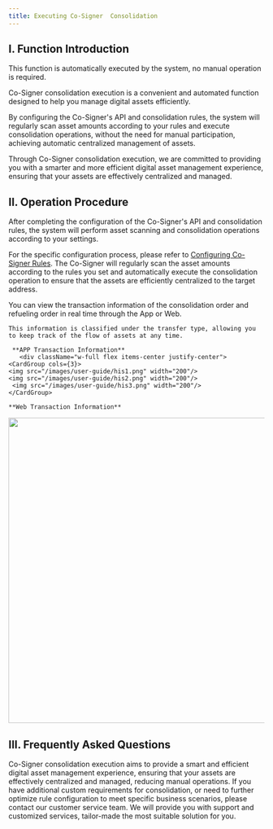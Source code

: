 ```yaml
---
title: Executing Co-Signer  Consolidation
---
```


## I. Function Introduction

<Tip> 
This function is automatically executed by the system, no manual operation is required.
</Tip> 

Co-Signer consolidation execution is a convenient and automated function designed to help you manage digital assets efficiently.

By configuring the Co-Signer's API and consolidation rules, the system will regularly scan asset amounts according to your rules and execute consolidation operations, without the need for manual participation, achieving automatic centralized management of assets.

Through Co-Signer consolidation execution, we are committed to providing you with a smarter and more efficient digital asset management experience, ensuring that your assets are effectively centralized and managed.


## II. Operation Procedure

<Steps>
<Step title="Configure API and Consolidation Rules">
   After completing the configuration of the Co-Signer's API and consolidation rules, the system will perform asset scanning and consolidation operations according to your settings.
   
   For the specific configuration process, please refer to [Configuring Co-Signer Rules](/help-center/manage-mpc/consolidation/co-signer/rules).
</Step>
<Step title="Regularly Execute Consolidation">
    The Co-Signer will regularly scan the asset amounts according to the rules you set and automatically execute the consolidation operation to ensure that the assets are efficiently centralized to the target address.

</Step>
<Step title="View Order Information in Real Time">
    You can view the transaction information of the consolidation order and refueling order in real time through the App or Web.
    
    This information is classified under the transfer type, allowing you to keep track of the flow of assets at any time.
    
     **APP Transaction Information**
       <div className="w-full flex items-center justify-center">
    <CardGroup cols={3}>
    <img src="/images/user-guide/his1.png" width="200"/>
    <img src="/images/user-guide/his2.png" width="200"/>
     <img src="/images/user-guide/his3.png" width="200"/>
    </CardGroup>
</div>
    
    **Web Transaction Information**

   <div className="w-full flex items-center justify-center">
    <img src="/images/user-guide/record1.png" width="600"/>
</div>

</Step>
</Steps>



## III. Frequently Asked Questions
<Accordion title="Why is it necessary to execute Co-Signer consolidation?">
Co-Signer consolidation execution aims to provide a smart and efficient digital asset management experience, ensuring that your assets are effectively centralized and managed, reducing manual operations.
</Accordion>

<Accordion title="How to handle custom requirements?">
If you have additional custom requirements for consolidation, or need to further optimize rule configuration to meet specific business scenarios, please contact our customer service team. We will provide you with support and customized services, tailor-made the most suitable solution for you.
</Accordion>
